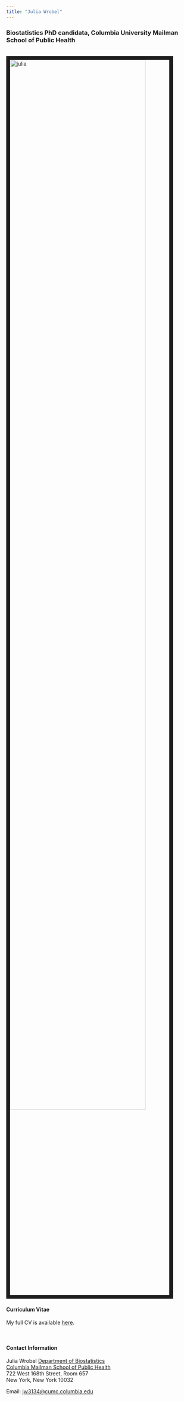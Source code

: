 ```yaml
---
title: "Julia Wrobel"
---
```


### Biostatistics PhD candidata, Columbia University Mailman School of Public Health

<br><img src="images/jwrobel.jpg" alt="julia" style="width:85%; border:10px solid"><br>


#### Curriculum Vitae

My full CV is available [here](Downloads/wrobelCV.pdf).

<br>

#### Contact Information

Julia Wrobel
[Department of Biostatistics](http://www.mailman.columbia.edu/academic-departments/biostatistics)  
[Columbia Mailman School of Public Health](http://www.mailman.columbia.edu/)  
722 West 168th Street, Room 657  
New York, New York 10032  

Email: [jw3134@cumc.columbia.edu](mailto:jw3134@cumc.columbia.edu)  